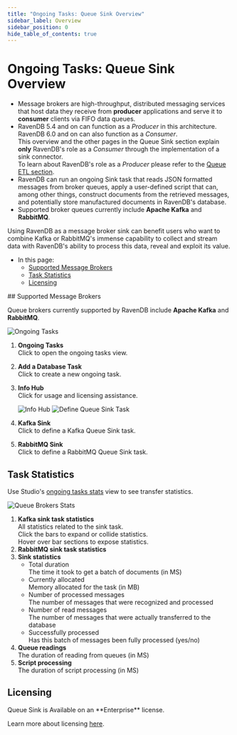 ```yaml
---
title: "Ongoing Tasks: Queue Sink Overview"
sidebar_label: Overview
sidebar_position: 0
hide_table_of_contents: true
---
```



# Ongoing Tasks: Queue Sink Overview
<Admonition type="note" title="Note">

* Message brokers are high-throughput, distributed messaging services that 
  host data they receive from **producer** applications and serve it to 
  **consumer** clients via FIFO data queues. 
* RavenDB 5.4 and on can function as a _Producer_ in this architecture.  
  RavenDB 6.0 and on can also function as a _Consumer_.  
  <Admonition type="info" title="Info">
  This overview and the other pages in the Queue Sink section explain 
  **only** RavenDB's role as a _Consumer_ through the implementation of 
  a sink connector.  
  To learn about RavenDB's role as a _Producer_ please refer to the 
  [Queue ETL section](../../../server/ongoing-tasks/etl/queue-etl/overview).  
  </Admonition>
* RavenDB can run an ongoing Sink task that reads JSON formatted messages 
  from broker queues, apply a user-defined script that can, among other things, 
  construct documents from the retrieved messages, and potentially store 
  manufactured documents in RavenDB's database.  
* Supported broker queues currently include **Apache Kafka** and **RabbitMQ**.  

<Admonition type="info" title="Info">
Using RavenDB as a message broker sink can benefit users who want to combine 
Kafka or RabbitMQ's immense capability to collect and stream data with RavenDB's 
ability to process this data, reveal and exploit its value.  
</Admonition>

* In this page:  
   * [Supported Message Brokers](../../../server/ongoing-tasks/queue-sink/overview#supported-message-brokers)  
   * [Task Statistics](../../../server/ongoing-tasks/queue-sink/overview#task-statistics)  
   * [Licensing](../../../server/ongoing-tasks/queue-sink/overview#licensing)  

</Admonition>
## Supported Message Brokers

Queue brokers currently supported by RavenDB include **Apache Kafka** and **RabbitMQ**.  

![Ongoing Tasks](./assets/overview_ongoing-tasks.png)

1. **Ongoing Tasks**  
   Click to open the ongoing tasks view.  
2. **Add a Database Task**  
   Click to create a new ongoing task.  
3. **Info Hub**  
   Click for usage and licensing assistance.  

      ![Info Hub](./assets/info-hub.png)
![Define Queue Sink Task](./assets/overview_task-selection.png)

1. **Kafka Sink**  
   Click to define a Kafka Queue Sink task.  
2. **RabbitMQ Sink**  
   Click to define a RabbitMQ Queue Sink task.  



## Task Statistics

Use Studio's [ongoing tasks stats](../../../studio/database/stats/ongoing-tasks-stats/overview) 
view to see transfer statistics.  

![Queue Brokers Stats](./assets/overview_stats.png)

1. **Kafka sink task statistics**  
   All statistics related to the sink task.  
   Click the bars to expand or collide statistics.  
   Hover over bar sections to expose statistics.  
2. **RabbitMQ sink task statistics**  
3. **Sink statistics**  
    * Total duration  
      The time it took to get a batch of documents (in MS) 
    * Currently allocated  
      Memory allocated for the task (in MB)  
    * Number of processed messages  
      The number of messages that were recognized and processed  
    * Number of read messages  
      The number of messages that were actually transferred to the database  
    * Successfully processed  
      Has this batch of messages been fully processed (yes/no)  
4. **Queue readings**  
   The duration of reading from queues (in MS)  
5. **Script processing**  
   The duration of script processing (in MS)  



## Licensing
<Admonition type="info" title="Info">
Queue Sink is Available on an **Enterprise** license.  
</Admonition>

Learn more about licensing [here](../../../start/licensing/licensing-overview).  




